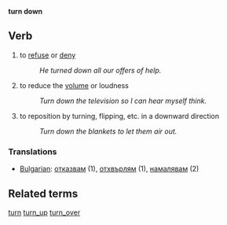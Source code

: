 '''turn down'''

== Verb ==
# to [[refuse]] or [[deny]]
#: ''He turned down all our offers of help.''
# to reduce the [[volume]] or loudness
#: ''Turn down the television so I can hear myself think.''
# to reposition by turning, flipping, etc. in a downward direction
#: ''Turn down the blankets to let them air out.''

=== Translations ===

*[[Bulgarian]]: [[отказвам]] (1), [[отхвърлям]] (1), [[намалявам]] (2)

== Related terms ==
[[turn]] [[turn_up]] [[turn_over]]